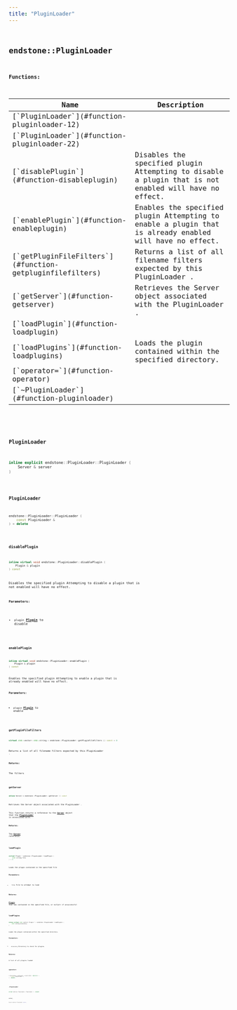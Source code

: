```yaml
---
title: "PluginLoader"
---
```


## <code className="doc-symbol doc-symbol-class"/> endstone::PluginLoader

















**Functions:**

<table>
<thead>
   <tr>
      <th>Name</th>
      <th>Description</th>
   </tr>
</thead>
<tbody>
<tr key="classendstone_1_1_plugin_loader_1a939f5cd14c8dbac76c77f1acea8eb926">
    <td>[`PluginLoader`](#function-pluginloader-12)</td>
    <td></td>
</tr>
<tr key="classendstone_1_1_plugin_loader_1a599ce19d8a2e1d5870942218f380b506">
    <td>[`PluginLoader`](#function-pluginloader-22)</td>
    <td></td>
</tr>
<tr key="classendstone_1_1_plugin_loader_1ae3223c941eb3c61add708b064811310a">
    <td>[`disablePlugin`](#function-disableplugin)</td>
    <td>Disables the specified plugin Attempting to disable a plugin that is not enabled will have no effect.</td>
</tr>
<tr key="classendstone_1_1_plugin_loader_1aa14e843ba2f369aae119f8284fd4ce77">
    <td>[`enablePlugin`](#function-enableplugin)</td>
    <td>Enables the specified plugin Attempting to enable a plugin that is already enabled will have no effect.</td>
</tr>
<tr key="classendstone_1_1_plugin_loader_1ae0c1d16853a74eef8f285436494adc78">
    <td>[`getPluginFileFilters`](#function-getpluginfilefilters)</td>
    <td>Returns a list of all filename filters expected by this PluginLoader .</td>
</tr>
<tr key="classendstone_1_1_plugin_loader_1ac6cee4e3db53a6dfe6a453e854f325e7">
    <td>[`getServer`](#function-getserver)</td>
    <td>Retrieves the Server object associated with the PluginLoader .</td>
</tr>
<tr key="classendstone_1_1_plugin_loader_1a61ca476663966bfe408dcc52b6188782">
    <td>[`loadPlugin`](#function-loadplugin)</td>
    <td></td>
</tr>
<tr key="classendstone_1_1_plugin_loader_1a1e0bb1627f8164603a94bada09dfe71f">
    <td>[`loadPlugins`](#function-loadplugins)</td>
    <td>Loads the plugin contained within the specified directory.</td>
</tr>
<tr key="classendstone_1_1_plugin_loader_1ab20454a8e41b03d4e7f36f2bf3447c17">
    <td>[`operator=`](#function-operator)</td>
    <td></td>
</tr>
<tr key="classendstone_1_1_plugin_loader_1a6a8f266b427ace08cd86695ffda049f6">
    <td>[`~PluginLoader`](#function-pluginloader)</td>
    <td></td>
</tr>
</tbody>
</table>

### <code className="doc-symbol doc-symbol-function"/> PluginLoader

```cpp
inline explicit endstone::PluginLoader::PluginLoader (
    Server & server
) 
```


### <code className="doc-symbol doc-symbol-function"/> PluginLoader

```cpp
endstone::PluginLoader::PluginLoader (
    const PluginLoader &
) = delete
```


### <code className="doc-symbol doc-symbol-function"/> disablePlugin

```cpp
inline virtual void endstone::PluginLoader::disablePlugin (
    Plugin & plugin
) const
```

Disables the specified plugin Attempting to disable a plugin that is not enabled will have no effect.



**Parameters:**


* `plugin` [**Plugin**](classendstone_1_1_plugin.md) to disable 




        
### <code className="doc-symbol doc-symbol-function"/> enablePlugin

```cpp
inline virtual void endstone::PluginLoader::enablePlugin (
    Plugin & plugin
) const
```

Enables the specified plugin Attempting to enable a plugin that is already enabled will have no effect.



**Parameters:**


* `plugin` [**Plugin**](classendstone_1_1_plugin.md) to enable 




        
### <code className="doc-symbol doc-symbol-function"/> getPluginFileFilters

```cpp
virtual std::vector< std::string > endstone::PluginLoader::getPluginFileFilters () const = 0
```

Returns a list of all filename filters expected by this PluginLoader .



**Returns:**

The filters 





        
### <code className="doc-symbol doc-symbol-function"/> getServer

```cpp
inline Server & endstone::PluginLoader::getServer () const
```

Retrieves the Server object associated with the PluginLoader .

This function returns a reference to the [**Server**](classendstone_1_1_server.md) object that the [**PluginLoader**](classendstone_1_1_plugin_loader.md) is associated with.




**Returns:**

The [**Server**](classendstone_1_1_server.md) reference. 





        
### <code className="doc-symbol doc-symbol-function"/> loadPlugin

```cpp
virtual Plugin * endstone::PluginLoader::loadPlugin (
    std::string file
) = 0
```


Loads the plugin contained in the specified file




**Parameters:**


* `file` File to attempt to load 



**Returns:**

[**Plugin**](classendstone_1_1_plugin.md) that was contained in the specified file, or nullptr if unsuccessful 





        
### <code className="doc-symbol doc-symbol-function"/> loadPlugins

```cpp
inline virtual std::vector< Plugin * > endstone::PluginLoader::loadPlugins (
    std::string directory
) 
```

Loads the plugin contained within the specified directory.



**Parameters:**


* `directory` Directory to check for plugins 



**Returns:**

A list of all plugins loaded 





        
### <code className="doc-symbol doc-symbol-function"/> operator=

```cpp
PluginLoader & endstone::PluginLoader::operator= (
    const PluginLoader &
) = delete
```


### <code className="doc-symbol doc-symbol-function"/> ~PluginLoader

```cpp
virtual endstone::PluginLoader::~PluginLoader () = default
```


### <code className="doc-symbol doc-symbol-variable"/> server\_

```cpp
Server& endstone::PluginLoader::server_;
```

